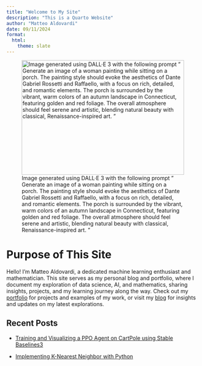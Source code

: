 ```yaml
---
title: "Welcome to My Site"
description: "This is a Quarto Website"
author: "Matteo Aldovardi"
date: 09/11/2024
format:
  html:
    theme: slate
---
```


::: {#headbar layout-ncol=1}
![Image generated using DALL·E 3 with the following prompt " Generate an image of a woman painting while sitting on a porch. The painting style should evoke the aesthetics of Dante Gabriel Rossetti and Raffaello, with a focus on rich, detailed, and romantic elements. The porch is surrounded by the vibrant, warm colors of an autumn landscape in Connecticut, featuring golden and red foliage. The overall atmosphere should feel serene and artistic, blending natural beauty with classical, Renaissance-inspired art. "](images/banner.jpeg){width=100% height=300px}
:::

# Purpose of This Site

Hello! I'm Matteo Aldovardi, a dedicated machine learning enthusiast and mathematician. This site serves as my personal blog and portfolio, where I document my exploration of data science, AI, and mathematics, sharing insights, projects, and my learning journey along the way. Check out my [portfolio](portfolio.qmd) for projects and examples of my work, or visit my [blog](blog.qmd) for insights and updates on my latest explorations.


## Recent Posts
  - [Training and Visualizing a PPO Agent on CartPole using Stable Baselines3](blog/post_18-09-24.qmd)

  - [Implementing K-Nearest Neighbor with Python](blog/post_11-09-24.qmd)
